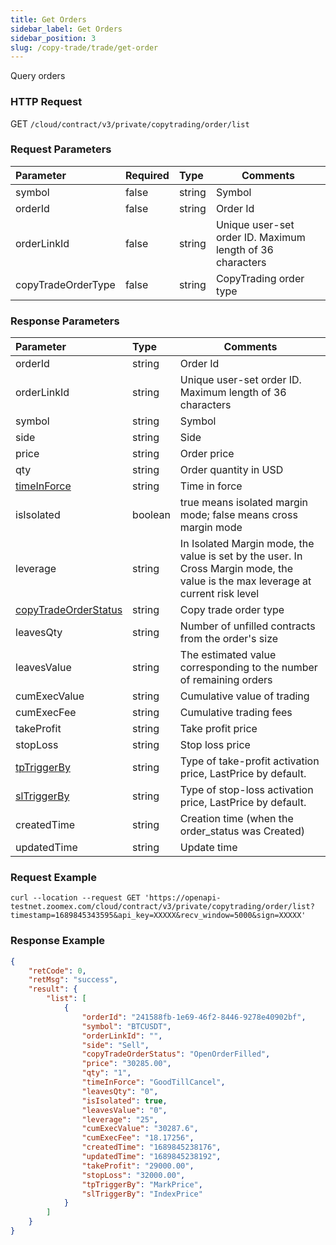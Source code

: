 ```yaml
---
title: Get Orders
sidebar_label: Get Orders
sidebar_position: 3
slug: /copy-trade/trade/get-order
---
```


Query orders

### HTTP Request

GET `/cloud/contract/v3/private/copytrading/order/list`

### Request Parameters

| Parameter | Required | Type | Comments|
|:----- |:-------|:-----|------ |
|symbol |false |string |Symbol |
|orderId |false |string |Order Id|
|orderLinkId |false |string |Unique user-set order ID. Maximum length of 36 characters|
|copyTradeOrderType |false |string |CopyTrading order type|

### Response Parameters

| Parameter | Type | Comments|
|:----- |:-----|----- |
|orderId |string |Order Id |
|orderLinkId |string |Unique user-set order ID. Maximum length of 36 characters  |
|symbol |string |Symbol |
|side |string |Side |
|price  |string |Order price |
|qty  |string |Order quantity in USD |
|[timeInForce](../enum#timeinforce) |string |Time in force  |
|isIsolated |boolean |true means isolated margin mode; false means cross margin mode |
|leverage |string |In Isolated Margin mode, the value is set by the user. In Cross Margin mode, the value is the max leverage at current risk level |
|[copyTradeOrderStatus](../enum#copytradeorderstatus) |string |Copy trade order type |
|leavesQty |string |Number of unfilled contracts from the order's size |
|leavesValue |string |The estimated value corresponding to the number of remaining orders |
|cumExecValue |string |Cumulative value of trading  |
|cumExecFee |string |Cumulative trading fees |
|takeProfit |string |Take profit price |
|stopLoss |string |Stop loss price |
|[tpTriggerBy](../enum#triggerby) |string |Type of take-profit activation price, LastPrice by default. |
|[slTriggerBy](../enum#triggerby) |string |Type of stop-loss activation price, LastPrice by default. |
|createdTime |string |Creation time (when the order_status was Created) |
|updatedTime |string |Update time |

### Request Example

``` shell
curl --location --request GET 'https://openapi-testnet.zoomex.com/cloud/contract/v3/private/copytrading/order/list?timestamp=1689845343595&api_key=XXXXX&recv_window=5000&sign=XXXXX'
```

### Response Example

``` json
{
    "retCode": 0,
    "retMsg": "success",
    "result": {
        "list": [
            {
                "orderId": "241588fb-1e69-46f2-8446-9278e40902bf",
                "symbol": "BTCUSDT",
                "orderLinkId": "",
                "side": "Sell",
                "copyTradeOrderStatus": "OpenOrderFilled",
                "price": "30285.00",
                "qty": "1",
                "timeInForce": "GoodTillCancel",
                "leavesQty": "0",
                "isIsolated": true,
                "leavesValue": "0",
                "leverage": "25",
                "cumExecValue": "30287.6",
                "cumExecFee": "18.17256",
                "createdTime": "1689845238176",
                "updatedTime": "1689845238192",
                "takeProfit": "29000.00",
                "stopLoss": "32000.00",
                "tpTriggerBy": "MarkPrice",
                "slTriggerBy": "IndexPrice"
            }
        ]
    }
}
```